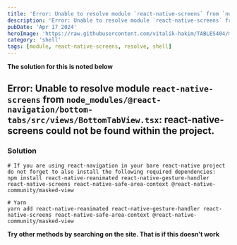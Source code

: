 ---
title: 'Error: Unable to resolve module `react-native-screens` from `node_modules/@react-navigation/bottom-tabs/src/views/BottomTabView.tsx`: react-native-screens could not be found within the project.'
description: 'Error: Unable to resolve module `react-native-screens` from `node_modules/@react-navigation/bottom-tabs/src/views/BottomTabView.tsx`: react-native-screens could not be found within the project.'
pubDate: 'Apr 17 2024'
heroImage: 'https://raw.githubusercontent.com/vitalik-hakim/TABLES404/main/error_b/SHELL.jpg'
category: 'shell'
tags: [module, react-native-screens, resolve, shell]
---

**The solution for this is noted below**

## Error: Unable to resolve module `react-native-screens` from `node_modules/@react-navigation/bottom-tabs/src/views/BottomTabView.tsx`: react-native-screens could not be found within the project.

### Solution

```shell
# If you are using react-navigation in your bare react-native project do not forget to also install the following required dependencies:
npm install react-native-reanimated react-native-gesture-handler react-native-screens react-native-safe-area-context @react-native-community/masked-view

# Yarn
yarn add react-native-reanimated react-native-gesture-handler react-native-screens react-native-safe-area-context @react-native-community/masked-view
```
**Try other methods by searching on the site. That is if this doesn't work**
